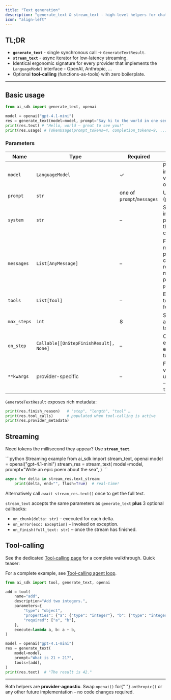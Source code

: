 ```yaml
---
title: "Text generation"
description: "generate_text & stream_text - high-level helpers for chat completions with seamless tool-calling & streaming."
icon: "align-left"
---
```



## TL;DR

- **`generate_text`** - single synchronous call → `GenerateTextResult`.
- **`stream_text`** - async iterator for low-latency streaming.
- Identical ergonomic signature for every provider that implements the `LanguageModel` interface - OpenAI, Anthropic, …
- Optional **tool-calling** (functions-as-tools) with zero boilerplate.

---

## Basic usage

```python generate_text.py lines icon="python"
from ai_sdk import generate_text, openai

model = openai("gpt-4.1-mini")
res = generate_text(model=model, prompt="Say hi to the world in one sentence")
print(res.text) # "Hello, world – great to see you!"
print(res.usage) # TokenUsage(prompt_tokens=4, completion_tokens=9, ...)
```

### Parameters

| Name        | Type                                   | Required                   | Description                                                                                          |
| ----------- | -------------------------------------- | -------------------------- | ---------------------------------------------------------------------------------------------------- |
| `model`     | `LanguageModel`                        | ✓                          | Provider instance created via e.g. `openai()` or `anthropic()`                                       |
| `prompt`    | `str`                                  | one of `prompt`/`messages` | User prompt (plain string).                                                                          |
| `system`    | `str`                                  | –                          | System instruction prepended to the conversation.                                                    |
| `messages`  | `List[AnyMessage]`                     | –                          | Fine-grained message array providing full control over roles & multimodal parts. Overrides `prompt`. |
| `tools`     | `List[Tool]`                           | –                          | Enable iterative tool-calling (see further below).                                                   |
| `max_steps` | `int`                                  | 8                          | Safeguard to abort endless tool loops.                                                               |
| `on_step`   | `Callable[[OnStepFinishResult], None]` | –                          | Callback executed after every model ↔ tool round-trip.                                               |
| `**kwargs`  | provider-specific                      | –                          | Forwarded verbatim to the underlying SDK – e.g. `temperature=0.2`.                                   |

`GenerateTextResult` exposes rich metadata:

```python
print(res.finish_reason)   # "stop", "length", "tool" …
print(res.tool_calls)      # populated when tool-calling is active
print(res.provider_metadata)
```

## Streaming

Need tokens the millisecond they appear? Use **`stream_text`**.

<Steps>
<Step title="Kick off the request">
<CodeGroup>
```python Streaming example
from ai_sdk import stream_text, openai
model = openai("gpt-4.1-mini")
stream_res = stream_text(
    model=model,
    prompt="Write an epic poem about the sea",
)
```
</CodeGroup>
</Step>
<Step title="Consume the async iterator">

```python
async for delta in stream_res.text_stream:
    print(delta, end="", flush=True)  # real-time!
```

Alternatively call `await stream_res.text()` once to get the full text.

</Step>
</Steps>

`stream_text` accepts the same parameters as `generate_text` **plus** 3 optional callbacks:

- `on_chunk(delta: str)` – executed for each delta.
- `on_error(exc: Exception)` – invoked on exception.
- `on_finish(full_text: str)` – once the stream has finished.

## Tool-calling

<Note>
  See the dedicated <a href="/ai-sdk/tool-calling">Tool-calling page</a> for a complete walkthrough.
  Quick teaser:
</Note>

For a complete example, see <a href="/examples/tool-agent">Tool-calling agent loop</a>.

```python
from ai_sdk import tool, generate_text, openai

add = tool(
    name="add",
    description="Add two integers.",
    parameters={
        "type": "object",
        "properties": {"a": {"type": "integer"}, "b": {"type": "integer"}},
        "required": ["a", "b"],
    },
    execute=lambda a, b: a + b,
)

model = openai("gpt-4.1-mini")
res = generate_text(
    model=model,
    prompt="What is 21 + 21?",
    tools=[add],
)
print(res.text)  # "The result is 42."
```

---

<Tip>
  Both helpers are <strong>provider-agnostic</strong>. Swap <code>openai()</code> for{" "}
  <code>anthropic()</code> or any other future implementation – no code changes required.
</Tip>
